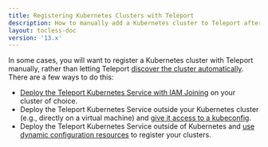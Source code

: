 ```yaml
---
title: Registering Kubernetes Clusters with Teleport
description: How to manually add a Kubernetes cluster to Teleport after creating it.
layout: tocless-doc
version: '13.x'
---
```


In some cases, you will want to register a Kubernetes cluster with Teleport
manually, rather than letting Teleport [discover the cluster
automatically](/docs/ver/13.x/kubernetes-access/discovery). There are a few ways to do this:

- [Deploy the Teleport Kubernetes
  Service with IAM Joining](/docs/ver/13.x/kubernetes-access/register-clusters/iam-joining) on your cluster of
  choice.
- Deploy the Teleport Kubernetes Service outside your Kubernetes cluster (e.g.,
  directly  on a virtual machine) and [give it access to a
  kubeconfig](/docs/ver/13.x/kubernetes-access/register-clusters/static-kubeconfig).
- Deploy the Teleport Kubernetes Service outside of Kubernetes  and [use dynamic
  configuration resources](/docs/ver/13.x/kubernetes-access/register-clusters/dynamic-registration) to
  register your clusters.
